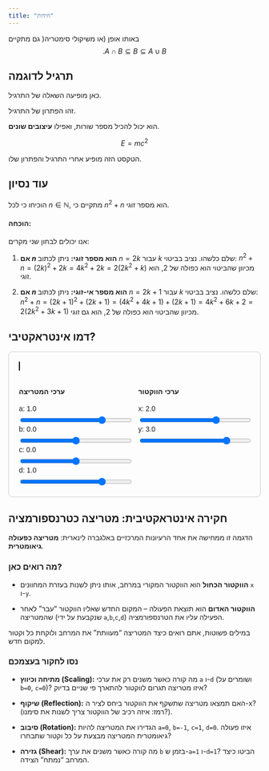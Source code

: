 ```yaml
---
title: "חידות"
---
```

::: {#rem-closure .remark name="— כותרת אופציונלית"}
באותו אופן (או משיקולי סימטריה( גם מתקיים  $$.A\cap B\subseteq B\subseteq A\cup B$$
:::

## תרגיל לדוגמה

כאן מופיעה השאלה של התרגיל.

::: {.callout-note collapse="true" title="הצג פתרון"}
זהו הפתרון של התרגיל.

הוא יכול להכיל מספר שורות, ואפילו **עיצובים שונים**.

$$ E = mc^2 $$
:::

הטקסט הזה מופיע אחרי התרגיל והפתרון שלו.


## עוד נסיון

::: {.callout-tip icon="false" title="תרגיל 1.1"}
הוכיחו כי לכל $n \in \mathbb{N}$, מתקיים כי $n^2+n$ הוא מספר זוגי.
:::


::: {.callout-note collapse="true" title="פתרון"}
::: {.content-visible when-format="pdf"}

#### הוכחה:
אנו יכולים לבחון שני מקרים:

1.  **אם $n$ הוא מספר זוגי:** ניתן לכתוב $n=2k$ עבור $k$ שלם כלשהו.
    נציב בביטוי:
    $n^2+n = (2k)^2 + 2k = 4k^2 + 2k = 2(2k^2+k)$
    מכיוון שהביטוי הוא כפולה של 2, הוא זוגי.

2.  **אם $n$ הוא מספר אי-זוגי:** ניתן לכתוב $n=2k+1$ עבור $k$ שלם כלשהו.
    נציב בביטוי:
    $n^2+n = (2k+1)^2 + (2k+1) = (4k^2+4k+1) + (2k+1) = 4k^2+6k+2 = 2(2k^2+3k+1)$
    מכיוון שהביטוי הוא כפולה של 2, הוא גם זוגי.

::: 
:::  

## דמו אינטראקטיבי?

```{=html}
<style>
  /* עיצוב כללי לכל הדמו */
  #linear-transform-demo {
    font-family: sans-serif;
    border: 1px solid #ccc;
    padding: 20px;
    border-radius: 8px;
    max-width: 600px;
    margin: auto;
  }
  /* עיצוב לגרף עצמו */
  #transformCanvas {
    border: 1px solid black;
  }
  /* עיצוב לאזור הבקרה (המחוונים) */
  .controls {
    display: grid;
    grid-template-columns: 1fr 1fr;
    gap: 15px;
    margin-top: 15px;
  }
  .control-group label {
    display: block;
    margin-bottom: 5px;
  }
  .control-group input[type="range"] {
    width: 100%;
  }
</style>

<div id="linear-transform-demo">
  <canvas id="transformCanvas" width="500" height="500"></canvas>
  <div class="controls">
    <div class="control-group" id="matrix-controls">
      <h4>ערכי המטריצה</h4>
      <label for="a_slider">a: <span id="a_value">1.0</span></label>
      <input type="range" id="a_slider" min="-2" max="2" value="1" step="0.1">
      <label for="b_slider">b: <span id="b_value">0.0</span></label>
      <input type="range" id="b_slider" min="-2" max="2" value="0" step="0.1">
      <label for="c_slider">c: <span id="c_value">0.0</span></label>
      <input type="range" id="c_slider" min="-2" max="2" value="0" step="0.1">
      <label for="d_slider">d: <span id="d_value">1.0</span></label>
      <input type="range" id="d_slider" min="-2" max="2" value="1" step="0.1">
    </div>
    <div class="control-group" id="vector-controls">
      <h4>ערכי הווקטור</h4>
      <label for="x_slider">x: <span id="x_value">2.0</span></label>
      <input type="range" id="x_slider" min="-5" max="5" value="2" step="0.1">
      <label for="y_slider">y: <span id="y_value">3.0</span></label>
      <input type="range" id="y_slider" min="-5" max="5" value="3" step="0.1">
    </div>
  </div>
</div>

<script>
  // קבלת רפרנסים לאלמנטים מה-HTML
  const canvas = document.getElementById('transformCanvas');
  const ctx = canvas.getContext('2d');

  // קבלת כל המחוונים והתוויות שלהם
  const sliders = {
    a: document.getElementById('a_slider'),
    b: document.getElementById('b_slider'),
    c: document.getElementById('c_slider'),
    d: document.getElementById('d_slider'),
    x: document.getElementById('x_slider'),
    y: document.getElementById('y_slider')
  };
  const values = {
    a: document.getElementById('a_value'),
    b: document.getElementById('b_value'),
    c: document.getElementById('c_value'),
    d: document.getElementById('d_value'),
    x: document.getElementById('x_value'),
    y: document.getElementById('y_value')
  };

  // הגדרות הגרף
  const originX = canvas.width / 2;
  const originY = canvas.height / 2;
  const scale = 40; // 40 פיקסלים ליחידה אחת

  // פונקציה שמציירת הכל מחדש
  function draw() {
    // 1. קריאת הערכים הנוכחיים מהמחוונים
    const a = parseFloat(sliders.a.value);
    const b = parseFloat(sliders.b.value);
    const c = parseFloat(sliders.c.value);
    const d = parseFloat(sliders.d.value);
    const x = parseFloat(sliders.x.value);
    const y = parseFloat(sliders.y.value);

    // עדכון התוויות המספריות
    values.a.textContent = a.toFixed(1);
    values.b.textContent = b.toFixed(1);
    values.c.textContent = c.toFixed(1);
    values.d.textContent = d.toFixed(1);
    values.x.textContent = x.toFixed(1);
    values.y.textContent = y.toFixed(1);

    // 2. ביצוע החישוב המתמטי
    const transformedX = a * x + b * y;
    const transformedY = c * x + d * y;

    // 3. ניקוי הקנבס וציור הרקע
    ctx.clearRect(0, 0, canvas.width, canvas.height);
    drawGrid();

    // 4. ציור הווקטורים
    drawVector(x, y, 'blue', 'הווקטור המקורי');
    drawVector(transformedX, transformedY, 'red', 'הווקטור לאחר טרנספורמציה');
  }

  // פונקציית עזר לציור הרשת והצירים
  function drawGrid() {
    ctx.beginPath();
    ctx.strokeStyle = '#ccc'; // צבע אפור לרשת
    // קווי רשת אנכיים
    for (let i = -10; i <= 10; i++) {
        ctx.moveTo(originX + i * scale, 0);
        ctx.lineTo(originX + i * scale, canvas.height);
    }
    // קווי רשת אופקיים
    for (let i = -10; i <= 10; i++) {
        ctx.moveTo(0, originY + i * scale);
        ctx.lineTo(canvas.width, originY + i * scale);
    }
    ctx.stroke();

    // צירים ראשיים (שחור)
    ctx.beginPath();
    ctx.strokeStyle = 'black';
    ctx.lineWidth = 2;
    // ציר X
    ctx.moveTo(0, originY);
    ctx.lineTo(canvas.width, originY);
    // ציר Y
    ctx.moveTo(originX, 0);
    ctx.lineTo(originX, canvas.height);
    ctx.stroke();
    ctx.lineWidth = 1;
  }

  // פונקציית עזר לציור וקטור
  function drawVector(x, y, color, label) {
    const canvasX = originX + x * scale;
    const canvasY = originY - y * scale; // מינוס כי ציר Y בקנבס הפוך

    // ציור הקו
    ctx.beginPath();
    ctx.moveTo(originX, originY);
    ctx.lineTo(canvasX, canvasY);
    ctx.strokeStyle = color;
    ctx.lineWidth = 4;
    ctx.stroke();

    // ציור ראש החץ
    const headlen = 10;
    const angle = Math.atan2(canvasY - originY, canvasX - originX);
    ctx.beginPath();
    ctx.fillStyle = color;
    ctx.moveTo(canvasX, canvasY);
    ctx.lineTo(canvasX - headlen * Math.cos(angle - Math.PI / 6), canvasY - headlen * Math.sin(angle - Math.PI / 6));
    ctx.lineTo(canvasX - headlen * Math.cos(angle + Math.PI / 6), canvasY - headlen * Math.sin(angle + Math.PI / 6));
    ctx.closePath();
    ctx.fill();
  }

  // 5. הוספת "מאזינים" (EventListeners)
  // כל פעם שמשתמש מזיז מחוון כלשהו, הפונקציה draw() תופעל
  for (let key in sliders) {
    sliders[key].addEventListener('input', draw);
  }

  // ציור ראשוני של הגרף כשהדף נטען
  draw();

</script>
```
::: {.callout-note icon="info-circle"}
## חקירה אינטראקטיבית: מטריצה כטרנספורמציה

הדגמה זו ממחישה את אחד הרעיונות המרכזיים באלגברה לינארית: **מטריצה כפעולה גיאומטרית**.

::: {.panel-tabset}

### מה רואים כאן?

*   **הווקטור הכחול** הוא הווקטור המקורי במרחב, אותו ניתן לשנות בעזרת המחוונים `x` ו-`y`.

*   **הווקטור האדום** הוא תוצאת הפעולה – המקום החדש שאליו הווקטור "עבר" לאחר שהמטריצה (שנקבעת על ידי `a`,`b`,`c`,`d`) הפעילה עליו את הטרנספורמציה.

במילים פשוטות, אתם רואים כיצד המטריצה "מעוותת" את המרחב ולוקחת כל וקטור למקום חדש.

### נסו לחקור בעצמכם

*   **מתיחה וכיווץ (Scaling):**
    מה קורה כאשר משנים רק את ערכי `a` ו-`d` (ושומרים על `b=0`, `c=0`)? איזו מטריצה תגרום לווקטור להתארך פי שניים בדיוק?

*   **שיקוף (Reflection):**
    האם תמצאו מטריצה שתשקף את הווקטור ביחס לציר ה-x? (רמז: איזה רכיב של הווקטור צריך לשנות את סימנו?).

*   **סיבוב (Rotation):**
    הגדירו את המטריצה להיות `a=0`, `b=-1`, `c=1`, `d=0`. איזו פעולה גיאומטרית המטריצה מבצעת על כל וקטור שתבחרו?

*   **גזירה (Shear):**
    מה קורה כאשר משנים את ערך `b` בזמן ש-`a=1` ו-`d=1`? הביטו כיצד המרחב "נמתח" הצידה.

:::
:::

